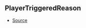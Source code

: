 ## PlayerTriggeredReason



- [Source](https://github.com/Androz2091/discord-player/blob/258bd80/packages/discord-player/src/Structures/GuildQueue.ts#L58)